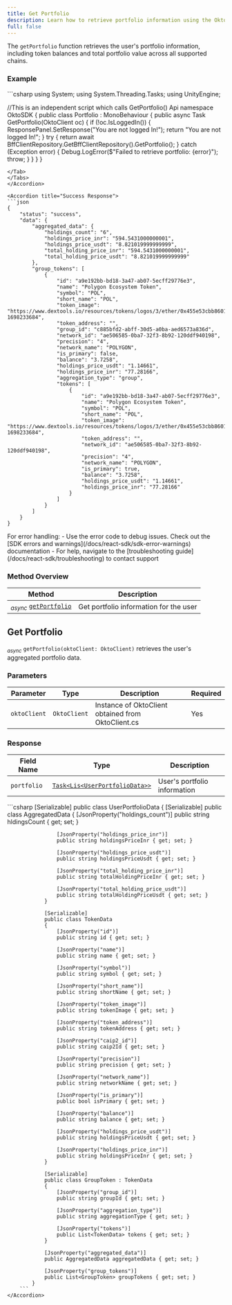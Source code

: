 ```yaml
---
title: Get Portfolio
description: Learn how to retrieve portfolio information using the Okto SDK.
full: false
---
```



The `getPortfolio` function retrieves the user's portfolio information, including token balances and total portfolio value across all supported chains.

<ChainSupportStatus 
/>

### Example

<Accordions defaultValue="Usage">
<Accordion title="Usage">
<Tabs items={['C#']}>
<Tab value="C#">
```csharp
using System;
using System.Threading.Tasks;
using UnityEngine;

//This is an independent script which calls GetPortfolio() Api
namespace OktoSDK
{
    public class Portfolio : MonoBehaviour
    {
        public async Task<object> GetPortfolio(OktoClient oc)
        {
            if (!oc.IsLoggedIn())
            {
                ResponsePanel.SetResponse("You are not logged In!");
                return "You are not logged In!";
            }
            try
            {
                return await BffClientRepository.GetBffClientRepository().GetPortfolio();
            }
            catch (Exception error)
            {
                Debug.LogError($"Failed to retrieve portfolio: {error}");
                throw;
            }
        }
    }
}
```
</Tab>
</Tabs>
</Accordion>

<Accordion title="Success Response">
```json
{
    "status": "success",
    "data": {
        "aggregated_data": {
            "holdings_count": "6",
            "holdings_price_inr": "594.5431000000001",
            "holdings_price_usdt": "8.821019999999999",
            "total_holding_price_inr": "594.5431000000001",
            "total_holding_price_usdt": "8.821019999999999"
        },
        "group_tokens": [
            {
                "id": "a9e192bb-bd18-3a47-ab07-5ecff29776e3",
                "name": "Polygon Ecosystem Token",
                "symbol": "POL",
                "short_name": "POL",
                "token_image": "https://www.dextools.io/resources/tokens/logos/3/ether/0x455e53cbb86018ac2b8092fdcd39d8444affc3f6.png?1698233684",
                "token_address": "",
                "group_id": "c885bfd2-abff-30d5-a0ba-aed6573a836d",
                "network_id": "ae506585-0ba7-32f3-8b92-120ddf940198",
                "precision": "4",
                "network_name": "POLYGON",
                "is_primary": false,
                "balance": "3.7258",
                "holdings_price_usdt": "1.14661",
                "holdings_price_inr": "77.28166",
                "aggregation_type": "group",
                "tokens": [
                    {
                        "id": "a9e192bb-bd18-3a47-ab07-5ecff29776e3",
                        "name": "Polygon Ecosystem Token",
                        "symbol": "POL",
                        "short_name": "POL",
                        "token_image": "https://www.dextools.io/resources/tokens/logos/3/ether/0x455e53cbb86018ac2b8092fdcd39d8444affc3f6.png?1698233684",
                        "token_address": "",
                        "network_id": "ae506585-0ba7-32f3-8b92-120ddf940198",
                        "precision": "4",
                        "network_name": "POLYGON",
                        "is_primary": true,
                        "balance": "3.7258",
                        "holdings_price_usdt": "1.14661",
                        "holdings_price_inr": "77.28166"
                    }
                ]
            }
        ]
    }
}
```
</Accordion>
</Accordions>

<Callout title="Note" type="info">
For error handling:
- Use the error code to debug issues. Check out the [SDK errors and warnings](/docs/react-sdk/sdk-error-warnings) documentation
- For help, navigate to the [troubleshooting guide](/docs/react-sdk/troubleshooting) to contact support
</Callout>

### Method Overview

| Method | Description |
|---------|-------------|
| <sub><i>async</i></sub> [`getPortfolio`](#get-portfolio) | Get portfolio information for the user |

<div className="method-box">

## Get Portfolio

<sub><i>async</i></sub> `getPortfolio(oktoClient: OktoClient)` retrieves the user's aggregated portfolio data.

### Parameters

| Parameter | Type | Description | Required |
|-----------|------|-------------|-----------|
| `oktoClient` | `OktoClient` | Instance of OktoClient obtained from OktoClient.cs | Yes |

### Response

<Callout title="Success Response">

| Field Name | Type | Description |
|------------|------|-------------|
| `portfolio` | [`Task<Lis<UserPortfolioData>>`](/docs/react-sdk/technical-reference#models) | User's portfolio information |

<Accordions>
    <Accordion title="Response Type">
        ```csharp
            [Serializable]
            public class UserPortfolioData
            {
                [Serializable]
                public class AggregatedData
                {
                    [JsonProperty("holdings_count")]
                    public string hldingsCount { get; set; }

                    [JsonProperty("holdings_price_inr")]
                    public string holdingsPriceInr { get; set; }

                    [JsonProperty("holdings_price_usdt")]
                    public string holdingsPriceUsdt { get; set; }

                    [JsonProperty("total_holding_price_inr")]
                    public string totalHoldingPriceInr { get; set; }

                    [JsonProperty("total_holding_price_usdt")]
                    public string totalHoldingPriceUsdt { get; set; }
                }

                [Serializable]
                public class TokenData
                {
                    [JsonProperty("id")]
                    public string id { get; set; }

                    [JsonProperty("name")]
                    public string name { get; set; }

                    [JsonProperty("symbol")]
                    public string symbol { get; set; }

                    [JsonProperty("short_name")]
                    public string shortName { get; set; }

                    [JsonProperty("token_image")]
                    public string tokenImage { get; set; }

                    [JsonProperty("token_address")]
                    public string tokenAddress { get; set; }

                    [JsonProperty("caip2_id")]
                    public string caip2Id { get; set; }

                    [JsonProperty("precision")]
                    public string precision { get; set; }

                    [JsonProperty("network_name")]
                    public string networkName { get; set; }

                    [JsonProperty("is_primary")]
                    public bool isPrimary { get; set; }

                    [JsonProperty("balance")]
                    public string balance { get; set; }

                    [JsonProperty("holdings_price_usdt")]
                    public string holdingsPriceUsdt { get; set; }

                    [JsonProperty("holdings_price_inr")]
                    public string holdingsPriceInr { get; set; }
                }

                [Serializable]
                public class GroupToken : TokenData
                {
                    [JsonProperty("group_id")]
                    public string groupId { get; set; }

                    [JsonProperty("aggregation_type")]
                    public string aggregationType { get; set; }

                    [JsonProperty("tokens")]
                    public List<TokenData> tokens { get; set; }
                }

                [JsonProperty("aggregated_data")]
                public AggregatedData aggregatedData { get; set; }

                [JsonProperty("group_tokens")]
                public List<GroupToken> groupTokens { get; set; }
            }
        ```
    </Accordion>
</Accordions>

</Callout>

</div>